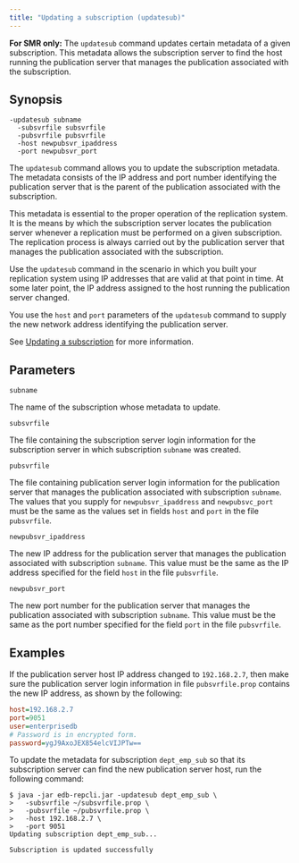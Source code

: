 ```yaml
---
title: "Updating a subscription (updatesub)"
---
```


<div id="updating_subscription_cli" class="registered_link"></div>

**For SMR only:** The `updatesub` command updates certain metadata of a given subscription. This metadata allows the subscription server to find the host running the publication server that manages the publication associated with the subscription.

## Synopsis

```shell
-updatesub subname
  -subsvrfile subsvrfile
  -pubsvrfile pubsvrfile
  -host newpubsvr_ipaddress
  -port newpubsvr_port
```

The `updatesub` command allows you to update the subscription metadata. The metadata consists of the IP address and port number identifying the publication server that is the parent of the publication associated with the subscription.

This metadata is essential to the proper operation of the replication system. It is the means by which the subscription server locates the publication server whenever a replication must be performed on a given subscription. The replication process is always carried out by the publication server that manages the publication associated with the subscription.

Use the `updatesub` command in the scenario in which you built your replication system using IP addresses that are valid at that point in time. At some later point, the IP address assigned to the host running the publication server changed.

You use the `host` and `port` parameters of the `updatesub` command to supply the new network address identifying the publication server.

See [Updating a subscription](../../05_smr_operation/05_managing_subscription/#updating-a-subscription) for more information.

## Parameters

`subname`

The name of the subscription whose metadata to update.

`subsvrfile`

The file containing the subscription server login information for the subscription server in which subscription `subname` was created.

`pubsvrfile`

The file containing publication server login information for the publication server that manages the publication associated with subscription `subname`. The values that you supply for `newpubsvr_ipaddress` and `newpubsvc_port` must be the same as the values set in fields `host` and `port` in the file `pubsvrfile`.

`newpubsvr_ipaddress`

The new IP address for the publication server that manages the publication associated with subscription `subname`. This value must be the same as the IP address specified for the field `host` in the file `pubsvrfile`.

`newpubsvr_port`

The new port number for the publication server that manages the publication associated with subscription `subname`. This value must be the same as the port number specified for the field `port` in the file `pubsvrfile`.

## Examples

If the publication server host IP address changed to `192.168.2.7`, then make sure the publication server login information in file `pubsvrfile.prop` contains the new IP address, as shown by the following:

```ini
host=192.168.2.7
port=9051
user=enterprisedb
# Password is in encrypted form.
password=ygJ9AxoJEX854elcVIJPTw==
```

To update the metadata for subscription `dept_emp_sub` so that its subscription server can find the new publication server host, run the following command:

```shell
$ java -jar edb-repcli.jar -updatesub dept_emp_sub \
>   -subsvrfile ~/subsvrfile.prop \
>   -pubsvrfile ~/pubsvrfile.prop \
>   -host 192.168.2.7 \
>   -port 9051
Updating subscription dept_emp_sub...

Subscription is updated successfully
```
